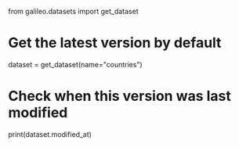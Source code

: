from galileo.datasets import get_dataset

# Get the latest version by default

dataset = get_dataset(name="countries")

# Check when this version was last modified

print(dataset.modified_at)
